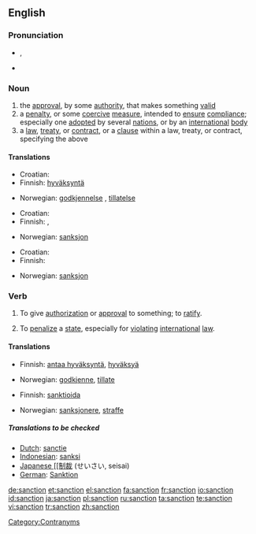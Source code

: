 {{wikipedia}}
==English==

===Pronunciation===
*{{IPA|/ˈsæŋkʃən/}}, {{SAMPA|/"s{NkS@n/}}
*{{audio|en-us-sanction.ogg|Audio (US)}}

===Noun===
{{en-noun}}

# the [[approval]], by some [[authority]], that makes something [[valid]]
# a [[penalty]], or some [[coercive]] [[measure]], intended to [[ensure]] [[compliance]]; especially one [[adopted]] by several [[nation]]s, or by an [[international]] [[body]]
# a [[law]], [[treaty]], or [[contract]], or a [[clause]] within a law, treaty, or contract, specifying the above

====Translations====
{{trans-top|the approval, by some authority, that makes something valid}}
* Croatian: {{t-|hr|sankcija|f}}
* Finnish: [[hyväksyntä]]
{{trans-mid}}
* Norwegian: [[godkjennelse]] {{m}}, [[tillatelse]] {{m}}
{{trans-bottom}}

{{trans-top|a penalty, or some coercive measure}}
* Croatian: {{t-|hr|sankcija|f}}
* Finnish: {{t+|fi|sanktio}}, {{t-|fi|pakote}}
{{trans-mid}}
* Norwegian: [[sanksjon]] {{m}}
{{trans-bottom}}

{{trans-top|a law, treaty, or contract, or a clause within a law, treaty, or contract, 
specifying the above}}
* Croatian: {{t-|hr|sankcija|f}}
* Finnish: {{t+|fi|laki}}
{{trans-mid}}
* Norwegian: [[sanksjon]] {{m}}
{{trans-bottom}}

===Verb===
{{en-verb}}
# {{transitive}} To give [[authorization]] or [[approval]] to something; to [[ratify]].
# {{transitive}} To [[penalize]] a [[state]], especially for [[violating]] [[international]] [[law]].

====Translations====
{{trans-top|To give authorization or approval to something; to ratify}}
* Finnish: [[antaa hyväksyntä]], [[hyväksyä]]
{{trans-mid}}
* Norwegian: [[godkjenne]], [[tillate]]
{{trans-bottom}}

{{trans-top|To penalize a state, especially for violating international law}}
* Finnish: [[sanktioida]]
{{trans-mid}}
* Norwegian: [[sanksjonere]], [[straffe]]
{{trans-bottom}}

=====Translations to be checked=====
*[[Dutch]]: [[sanctie]]
*[[Indonesian]]: [[sanksi]]
*[[Japanese [[制裁]] (せいさい, seisai)
*[[German]]: [[Sanktion]]

[[Category:Contranyms]]

[[de:sanction]]
[[et:sanction]]
[[el:sanction]]
[[fa:sanction]]
[[fr:sanction]]
[[io:sanction]]
[[id:sanction]]
[[ja:sanction]]
[[pl:sanction]]
[[ru:sanction]]
[[ta:sanction]]
[[te:sanction]]
[[vi:sanction]]
[[tr:sanction]]
[[zh:sanction]]